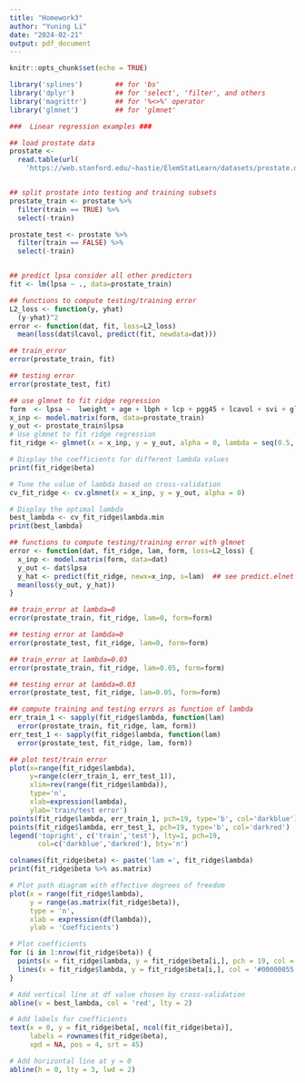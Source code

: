 ```yaml
---
title: "Homework3"
author: "Yuning Li"
date: "2024-02-21"
output: pdf_document
---
```


```r
knitr::opts_chunk$set(echo = TRUE)
```

```r
library('splines')        ## for 'bs'
library('dplyr')          ## for 'select', 'filter', and others
library('magrittr')       ## for '%<>%' operator
library('glmnet')         ## for 'glmnet'
```

```r
###  Linear regression examples ###

## load prostate data
prostate <- 
  read.table(url(
    'https://web.stanford.edu/~hastie/ElemStatLearn/datasets/prostate.data'))


## split prostate into testing and training subsets
prostate_train <- prostate %>%
  filter(train == TRUE) %>% 
  select(-train)

prostate_test <- prostate %>%
  filter(train == FALSE) %>% 
  select(-train)


## predict lpsa consider all other predictors
fit <- lm(lpsa ~ ., data=prostate_train)

## functions to compute testing/training error 
L2_loss <- function(y, yhat)
  (y-yhat)^2
error <- function(dat, fit, loss=L2_loss)
  mean(loss(dat$lcavol, predict(fit, newdata=dat)))

```

```r
## train_error 
error(prostate_train, fit)

## testing error 
error(prostate_test, fit)
```

```r
## use glmnet to fit ridge regression
form  <- lpsa ~  lweight + age + lbph + lcp + pgg45 + lcavol + svi + gleason
x_inp <- model.matrix(form, data=prostate_train)
y_out <- prostate_train$lpsa
# Use glmnet to fit ridge regression
fit_ridge <- glmnet(x = x_inp, y = y_out, alpha = 0, lambda = seq(0.5, 0, -0.05))

# Display the coefficients for different lambda values
print(fit_ridge$beta)

# Tune the value of lambda based on cross-validation
cv_fit_ridge <- cv.glmnet(x = x_inp, y = y_out, alpha = 0)

# Display the optimal lambda
best_lambda <- cv_fit_ridge$lambda.min
print(best_lambda)
```

```r

## functions to compute testing/training error with glmnet
error <- function(dat, fit_ridge, lam, form, loss=L2_loss) {
  x_inp <- model.matrix(form, data=dat)
  y_out <- dat$lpsa
  y_hat <- predict(fit_ridge, newx=x_inp, s=lam)  ## see predict.elnet
  mean(loss(y_out, y_hat))
}
```

```r
## train_error at lambda=0
error(prostate_train, fit_ridge, lam=0, form=form)

## testing error at lambda=0
error(prostate_test, fit_ridge, lam=0, form=form)

## train_error at lambda=0.03
error(prostate_train, fit_ridge, lam=0.05, form=form)

## testing error at lambda=0.03
error(prostate_test, fit_ridge, lam=0.05, form=form)
```

```r
## compute training and testing errors as function of lambda 
err_train_1 <- sapply(fit_ridge$lambda, function(lam) 
  error(prostate_train, fit_ridge, lam, form))
err_test_1 <- sapply(fit_ridge$lambda, function(lam) 
  error(prostate_test, fit_ridge, lam, form))

```

```r
## plot test/train error
plot(x=range(fit_ridge$lambda),
     y=range(c(err_train_1, err_test_1)),
     xlim=rev(range(fit_ridge$lambda)),
     type='n',
     xlab=expression(lambda),
     ylab='train/test error')
points(fit_ridge$lambda, err_train_1, pch=19, type='b', col='darkblue')
points(fit_ridge$lambda, err_test_1, pch=19, type='b', col='darkred')
legend('topright', c('train','test'), lty=1, pch=19,
       col=c('darkblue','darkred'), bty='n')

colnames(fit_ridge$beta) <- paste('lam =', fit_ridge$lambda)
print(fit_ridge$beta %>% as.matrix)
```

```r
# Plot path diagram with effective degrees of freedom
plot(x = range(fit_ridge$lambda),
     y = range(as.matrix(fit_ridge$beta)),
     type = 'n',
     xlab = expression(df(lambda)),
     ylab = 'Coefficients')

# Plot coefficients
for (i in 1:nrow(fit_ridge$beta)) {
  points(x = fit_ridge$lambda, y = fit_ridge$beta[i,], pch = 19, col = '#00000055')
  lines(x = fit_ridge$lambda, y = fit_ridge$beta[i,], col = '#00000055')
}

# Add vertical line at df value chosen by cross-validation
abline(v = best_lambda, col = 'red', lty = 2)

# Add labels for coefficients
text(x = 0, y = fit_ridge$beta[, ncol(fit_ridge$beta)], 
     labels = rownames(fit_ridge$beta),
     xpd = NA, pos = 4, srt = 45)

# Add horizontal line at y = 0
abline(h = 0, lty = 3, lwd = 2)
```

